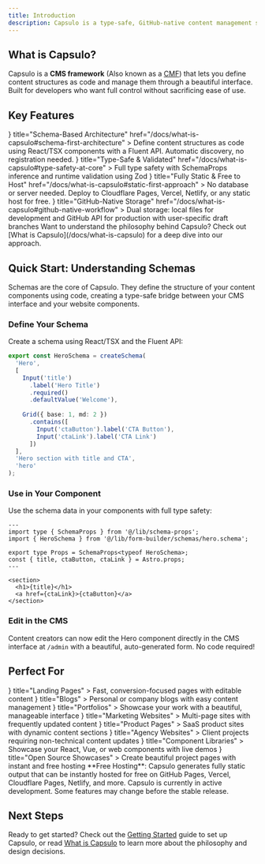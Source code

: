 ```yaml
---
title: Introduction
description: Capsulo is a type-safe, GitHub-native content management system. Its principles are simplicity, control and performance.
---
```



<GithubInfo
  owner="oriolmontcreus"
  repo="capsulo"
/>

## What is Capsulo?

Capsulo is a **CMS framework** <span className='text-fd-muted-foreground text-sm'>(Also known as a [CMF](https://es.wikipedia.org/wiki/Content_Management_Framework))</span> that lets you define content structures as code and manage them through a beautiful interface. Built for developers who want full control without sacrificing ease of use.

## Key Features


<Cards>
  <Card 
    icon={<Code />}
    title="Schema-Based Architecture" 
    href="/docs/what-is-capsulo#schema-first-architecture"
  >
    Define content structures as code using React/TSX components with a Fluent API. Automatic discovery, no registration needed.
  </Card>
  <Card 
    icon={<Zap />}
    title="Type-Safe & Validated" 
    href="/docs/what-is-capsulo#type-safety-at-core"
  >
    Full type safety with SchemaProps inference and runtime validation using Zod
  </Card>
  <Card 
    icon={<Settings />}
    title="Fully Static & Free to Host" 
    href="/docs/what-is-capsulo#static-first-approach"
  >
    No database or server needed. Deploy to Cloudflare Pages, Vercel, Netlify, or any static host for free.
  </Card>
  <Card 
    icon={<GitHub />}
    title="GitHub-Native Storage" 
    href="/docs/what-is-capsulo#github-native-workflow"
  >
    Dual storage: local files for development and GitHub API for production with user-specific draft branches
  </Card>
</Cards>

<Callout>
  Want to understand the philosophy behind Capsulo? Check out [What is Capsulo](/docs/what-is-capsulo) for a deep dive into our approach.
</Callout>

## Quick Start: Understanding Schemas

Schemas are the core of Capsulo. They define the structure of your content components using code, creating a type-safe bridge between your CMS interface and your website components.

<Steps>

<Step>

### Define Your Schema

Create a schema using React/TSX and the Fluent API:

```typescript
export const HeroSchema = createSchema(
  'Hero',
  [
    Input('title')
      .label('Hero Title')
      .required()
      .defaultValue('Welcome'),
    
    Grid({ base: 1, md: 2 })
      .contains([
        Input('ctaButton').label('CTA Button'),
        Input('ctaLink').label('CTA Link')
      ])
  ],
  'Hero section with title and CTA',
  'hero'
);
```

</Step>

<Step>

### Use in Your Component

Use the schema data in your components with full type safety:

```astro
---
import type { SchemaProps } from '@/lib/schema-props';
import { HeroSchema } from '@/lib/form-builder/schemas/hero.schema';

export type Props = SchemaProps<typeof HeroSchema>;
const { title, ctaButton, ctaLink } = Astro.props;
---

<section>
  <h1>{title}</h1>
  <a href={ctaLink}>{ctaButton}</a>
</section>
```

</Step>

<Step>

### Edit in the CMS

Content creators can now edit the Hero component directly in the CMS interface at `/admin` with a beautiful, auto-generated form. No code required!

</Step>

</Steps>

## Perfect For

<InfoCards>
  <InfoCard 
    icon={<Zap />}
    title="Landing Pages"
  >
    Fast, conversion-focused pages with editable content
  </InfoCard>
  <InfoCard 
    icon={<FileText />}
    title="Blogs"
  >
    Personal or company blogs with easy content management
  </InfoCard>
  <InfoCard 
    icon={<User />}
    title="Portfolios"
  >
    Showcase your work with a beautiful, manageable interface
  </InfoCard>
  <InfoCard 
    icon={<Globe />}
    title="Marketing Websites"
  >
    Multi-page sites with frequently updated content
  </InfoCard>
  <InfoCard 
    icon={<Package />}
    title="Product Pages"
  >
    SaaS product sites with dynamic content sections
  </InfoCard>
  <InfoCard 
    icon={<Briefcase />}
    title="Agency Websites"
  >
    Client projects requiring non-technical content updates
  </InfoCard>
  <InfoCard 
    icon={<Code />}
    title="Component Libraries"
  >
    Showcase your React, Vue, or web components with live demos
  </InfoCard>
  <InfoCard 
    icon={<Lightbulb />}
    title="Open Source Showcases"
  >
    Create beautiful project pages with instant and free hosting
  </InfoCard>
</InfoCards>


<Callout>
  **Free Hosting**: Capsulo generates fully static output that can be instantly hosted for free on GitHub Pages, Vercel, Cloudflare Pages, Netlify, and more.
</Callout>

<Callout type="warn">
  Capsulo is currently in active development. Some features may change before the stable release.
</Callout>

## Next Steps

Ready to get started? Check out the [Getting Started](/docs/getting-started) guide to set up Capsulo, or read [What is Capsulo](/docs/what-is-capsulo) to learn more about the philosophy and design decisions.
